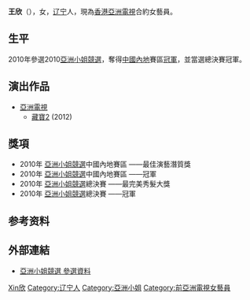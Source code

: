 {{Otheruses|other=名为王欣的其他人物|王欣}}
{{Unreferenced|time=2013-02-21T09:12:06+00:00 }}
{{藝人
| 類型 = 女藝人
| 相片 = 
| 羅馬拼音 = Wang Xin
| 原名 = 王欣
| 暱稱 = 
| 出生日期 = {{birth year and age|1988}}
| 出生地點= {{CHN-1949}}[[遼寧省|遼寧省]]
| 逝世日期 = 
| 逝世地點 = 
| 國籍 = {{CNHK}}
| 教育程度 = [[大學|大學]]
| 活躍年代 = 2010年至今 
| 語言 = [[現代標準漢語|現代標準漢語]]
| 官方網站 = 
| 經紀公司 = [[亞洲電視|亞洲電視]]
}}

'''王欣'''（{{bd|1988年|catIdx=W王}}），女，[[辽宁|辽宁]]人，現為[[香港|香港]][[亞洲電視|亞洲電視]]合約女藝員。

== 生平 ==
2010年參選2010[[亞洲小姐競選|亞洲小姐競選]]，奪得[[中國內地|中國內地]]賽區[[冠軍|冠軍]]，並當選總決賽冠軍。

== 演出作品 ==
* [[亞洲電視|亞洲電視]]
** [[藏寶2|藏寶2]] (2012)

==獎項==
* 2010年 [[亞洲小姐競選|亞洲小姐競選]]中國內地賽區 ——最佳演藝潛質獎
* 2010年 [[亞洲小姐競選|亞洲小姐競選]]中國內地賽區 ——冠軍
* 2010年 [[亞洲小姐競選|亞洲小姐競選]]總決賽 ——最完美秀髮大獎
* 2010年 [[亞洲小姐競選|亞洲小姐競選]]總決賽 ——冠軍

== 参考资料 ==
{{reflist}}

== 外部連結 ==
* [https://web.archive.org/web/20101011111802/http://www.missasia.com.hk/profile.html 亞洲小姐競選 參選資料]

{{演员小作品}}
{{亞洲小姐|[[許瑩|許瑩]]|冠|2010年|[[馮雪冰|馮雪冰]]}}
{{亞洲小姐競選歷屆三甲得主}}

{{Authority control}}
{{DEFAULTSORT:Wang王}}
[[Category:王姓|Xin欣]]
[[Category:辽宁人|Category:辽宁人]]
[[Category:亞洲小姐|Category:亞洲小姐]]
[[Category:前亞洲電視女藝員|Category:前亞洲電視女藝員]]
